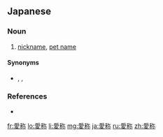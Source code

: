 {{also|愛稱|爱称}}
==Japanese==
{{ja-kanjitab|あい|しょう|yomi=on}}

===Noun===
{{ja-noun|あいしょう}}

# [[nickname]], [[pet name]]

====Synonyms====
* {{ja-r|渾名|あだな}}, {{ja-r|ニックネーム}}, {{ja-r|ペットネーム}}

{{wikipedia|lang=ja}}

===References===
* {{R:Shogakukan}}

[[fr:愛称]]
[[lo:愛称]]
[[li:愛称]]
[[mg:愛称]]
[[ja:愛称]]
[[ru:愛称]]
[[zh:愛称]]
